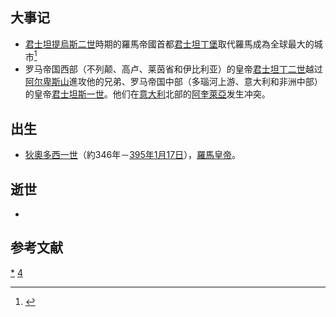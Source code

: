 {{DecadeTOC|340}}

== 大事记 ==
* [[君士坦提烏斯二世|君士坦提烏斯二世]]時期的羅馬帝國首都[[君士坦丁堡|君士坦丁堡]]取代羅馬成為全球最大的城市<ref>{{Cite web |url=http://geography.about.com/library/weekly/aa011201a.htm |title=Geography at about.com |access-date=2021-10-15 |archive-date=2005-05-27 |archive-url=https://web.archive.org/web/20050527095609/http://geography.about.com/library/weekly/aa011201a.htm }}</ref>
* 罗马帝国西部（不列颠、高卢、莱茵省和伊比利亚）的皇帝[[君士坦丁二世_(罗马帝国)|君士坦丁二世]]越过[[阿尔卑斯山|阿尔卑斯山]]進攻他的兄弟、罗马帝国中部（多瑙河上游、意大利和非洲中部）的皇帝[[君士坦斯一世|君士坦斯一世]]。他们在[[意大利|意大利]]北部的[[阿奎萊亞|阿奎萊亞]]发生冲突。
== 出生 ==
*[[狄奧多西一世|狄奧多西一世]]（約346年－[[395年|395年]][[1月17日|1月17日]]），[[羅馬皇帝|羅馬皇帝]]。

== 逝世 ==
*

{{世紀|4}}

==参考文献==
{{reflist}}

[[Category:340年代|*]]
[[Category:4世纪各年代|4]]